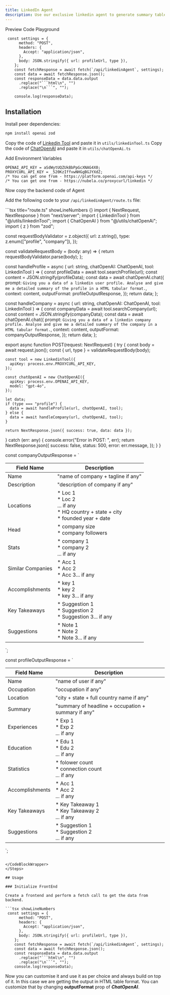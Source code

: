 ```yaml
---
title: LinkedIn Agent
description: Use our exclusive linkedin agent to generate summary tables for public profiles.
---
```


<Tabs defaultValue="playground">

<TabsList>
  <TabsTrigger value="preview">Preview</TabsTrigger>
  <TabsTrigger value="code">Code</TabsTrigger>
  <TabsTrigger value="playground" label="beta" >Playground</TabsTrigger>
</TabsList>

<TabsContent value="preview">
  <ComponentPreviewTemp>
    <ReRankerDemo />
  </ComponentPreviewTemp>
</TabsContent>

<TabsContent value="playground">
  <ComponentPreviewTemp>
    <LinkedinAgent />
  </ComponentPreviewTemp>
</TabsContent>

<TabsContent value="code">

<CodeBlockWrapper>

```tsx showLineNumbers 
 const settings = {
      method: "POST",
      headers: {
        Accept: "application/json",
      },
      body: JSON.stringify({ url: profileUrl, type }),
    };
    const fetchResponse = await fetch(`/api/linkedinAgent`, settings);
    const data = await fetchResponse.json();
    const responseData = data.data.output
      .replace("```html\n", "")
      .replace("\n```", "");

    console.log(responseData);
```

</CodeBlockWrapper>

</TabsContent>

</Tabs>

## Installation

<Steps>

<Step>Install peer dependencies:</Step>

```bash
npm install openai zod
```
<Step>Copy the code of [Linkedin Tool](https://agentgenesis-beta.vercel.app/docs/components/linkedinTool) and paste it in `utils/linkedinTool.ts`</Step>
<Step>Copy the code of [ChatOpenAI](https://agentgenesis-beta.vercel.app/docs/components/chatOpenAi) and paste it in `utils/chatOpenAi.ts`</Step>

<Step>Add Environment Variables</Step>

```tsx title=".env" showLineNumbers {}
OPENAI_API_KEY = aSdWytUQZUkBbPpGcXNAG4X0;
PROXYCURL_API_KEY = _520KzIffvwNHGgBGJYXdZ;
/* You can get one from - https://platform.openai.com/api-keys */
/* You can get one from - https://nubela.co/proxycurl/linkedin */
```

<Step>Now copy the backend code of Agent</Step>

Add the following code to your `/api/linkedinAgent/route.ts` file:

<CodeBlockWrapper>
```tsx title="route.ts" showLineNumbers {}
import { NextRequest, NextResponse } from "next/server";
import { LinkedinTool } from "@/utils/linkedinTool";
import { ChatOpenAI } from "@/utils/chatOpenAi";
import { z } from "zod";

const requestBodyValidator = z.object({
  url: z.string(),
  type: z.enum(["profile", "company"]),
});

const validateRequestBody = (body: any) => {
  return requestBodyValidator.parse(body);
};

const handleProfile = async (
  url: string,
  chatOpenAI: ChatOpenAI,
  tool: LinkedinTool
) => {
  const profileData = await tool.searchProfile(url);
  const content = JSON.stringify(profileData);
  const data = await chatOpenAI.chat({
    prompt: `Giving you a data of a linkedin user profile. Analyse and give me a detailed summary of the profile in a HTML tabular format.`,
    context: content,
    outputFormat: profileOutputResponse,
  });
  return data;
};

const handleCompany = async (
  url: string,
  chatOpenAI: ChatOpenAI,
  tool: LinkedinTool
) => {
  const companyData = await tool.searchCompany(url);
  const content = JSON.stringify(companyData);
  const data = await chatOpenAI.chat({
    prompt: `Giving you a data of a linkedin company profile. Analyse and give me a detailed summary of the company in a HTML tabular format.`,
    context: content,
    outputFormat: companyOutputResponse,
  });
  return data;
};

export async function POST(request: NextRequest) {
  try {
    const body = await request.json();
    const { url, type } = validateRequestBody(body);

    const tool = new LinkedinTool({
      apiKey: process.env.PROXYCURL_API_KEY,
    });

    const chatOpenAI = new ChatOpenAI({
      apiKey: process.env.OPENAI_API_KEY,
      model: "gpt-4o",
    });

    let data;
    if (type === "profile") {
      data = await handleProfile(url, chatOpenAI, tool);
    } else {
      data = await handleCompany(url, chatOpenAI, tool);
    }

    return NextResponse.json({ success: true, data: data });
  } catch (err: any) {
    console.error("Error in POST: ", err);
    return NextResponse.json({
      success: false,
      status: 500,
      error: err.message,
    });
  }
}

const companyOutputResponse = `<table>
  <thead>
    <tr>
      <th>Field Name</th>
      <th>Description</th>
    </tr>
  </thead>
  <tbody>
    <tr>
      <td>Name</td>
      <td>"name of company + tagline if any"</td>
    </tr>
    <tr>
      <td>Description</td>
      <td>"description of company if any"</td>
    </tr>
    <tr>
      <td>Locations</td>
      <td>
        * Loc 1<br>
        * Loc 2<br>
        ... if any<br>
        * HQ country + state + city<br>
        * founded year + date
      </td>
    </tr>
    <tr>
      <td>Head</td>
      <td>
        * company size<br>
        * company followers
      </td>
    </tr>
    <tr>
      <td>Stats</td>
      <td>
        * company 1<br>
        * company 2<br>
        ... if any
      </td>
    </tr>
    <tr>
      <td>Similar Companies</td>
      <td>
        * Acc 1<br>
        * Acc 2<br>
        * Acc 3... if any
      </td>
    </tr>
    <tr>
      <td>Accomplishments</td>
      <td>
        * key 1<br>
        * key 2<br>
        * key 3... if any
      </td>
    </tr>
    <tr>
      <td>Key Takeaways</td>
      <td>
        * Suggestion 1<br>
        * Suggestion 2<br>
        * Suggestion 3... if any
      </td>
    </tr>
    <tr>
      <td>Suggestions</td>
      <td>
        * Note 1<br>
        * Note 2<br>
        * Note 3... if any
      </td>
    </tr>
  </tbody>
</table>`;

const profileOutputResponse = `<table>
  <thead>
    <tr>
      <th>Field Name</th>
      <th>Description</th>
    </tr>
  </thead>
  <tbody>
    <tr>
      <td>Name</td>
      <td>"name of user if any"</td>
    </tr>
    <tr>
      <td>Occupation</td>
      <td>"occupation if any"</td>
    </tr>
    <tr>
      <td>Location</td>
      <td>"city + state + full country name if any"</td>
    </tr>
    <tr>
      <td>Summary</td>
      <td>"summary of headline + occupation + summary if any"</td>
    </tr>
    <tr>
      <td>Experiences</td>
      <td>* Exp 1<br>* Exp 2<br>... if any</td>
    </tr>
    <tr>
      <td>Education</td>
      <td>* Edu 1<br>* Edu 2<br>... if any</td>
    </tr>
    <tr>
      <td>Statistics</td>
      <td>* folower count<br>* connection count<br>... if any</td>
    </tr>
    <tr>
      <td>Accomplishments</td>
      <td>* Acc 1<br>* Acc 2<br>... if any</td>
    </tr>
    <tr>
      <td>Key Takeaways</td>
      <td>* Key Takeaway 1<br>* Key Takeaway 2<br>... if any</td>
    </tr>
    <tr>
      <td>Suggestions</td>
      <td>* Suggestion 1<br>* Suggestion 2<br>... if any</td>
    </tr>
  </tbody>
</table>`;


```

</CodeBlockWrapper>
</Steps>

## Usage

### Initialize FrontEnd

Create a frontend and perform a fetch call to get the data from backend.

```tsx showLineNumbers 
 const settings = {
      method: "POST",
      headers: {
        Accept: "application/json",
      },
      body: JSON.stringify({ url: profileUrl, type }),
    };
    const fetchResponse = await fetch(`/api/linkedinAgent`, settings);
    const data = await fetchResponse.json();
    const responseData = data.data.output
      .replace("```html\n", "")
      .replace("\n```", "");
    console.log(responseData);

```
Now you can customise it and use it as per choice and always build on top of it.
In this case we are getting the output in HTML table format. You can customize that by changing **outputFormat** prop of ***ChatOpenAI***.




